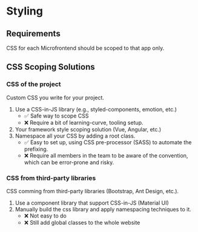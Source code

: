 # Styling

## Requirements

CSS for each Microfrontend should be scoped to that app only.


## CSS Scoping Solutions

### CSS of the project

Custom CSS you write for your project.

1. Use a CSS-in-JS library (e.g., styled-components, emotion, etc.)
   - ✅ Safe way to scope CSS
   - ❌ Require a bit of learning-curve, tooling setup.
2. Your framework style scoping solution (Vue, Angular, etc.)
3. Namespace all your CSS by adding a root class.
   - ✅ Easy to set up, using CSS pre-processor (SASS) to automate the prefixing.
   - ❌ Require all members in the team to be aware of the convention, which can be error-prone and risky.


### CSS from third-party libraries

CSS comming from third-party libraries (Bootstrap, Ant Design, etc.).

1. Use a component library that support CSS-in-JS (Material UI)
2. Manually build the css library and apply namespacing techniques to it.
   - ❌ Not easy to do
   - ❌ Still add global classes to the whole website